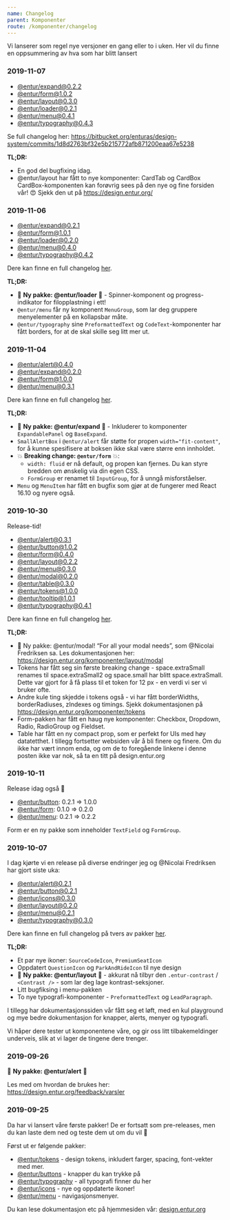 ```yaml
---
name: Changelog
parent: Komponenter
route: /komponenter/changelog
---
```



<PageHeader title="Changelog">
  Vi lanserer som regel nye versjoner en gang eller to i uken. Her vil du finne
  en oppsummering av hva som har blitt lansert
</PageHeader>

### 2019-11-07

- [@entur/expand@0.2.2](https://www.npmjs.com/package/@entur/expand)
- [@entur/form@1.0.2](https://www.npmjs.com/package/@entur/form)
- [@entur/layout@0.3.0](https://www.npmjs.com/package/@entur/layout)
- [@entur/loader@0.2.1](https://www.npmjs.com/package/@entur/loader)
- [@entur/menu@0.4.1](https://www.npmjs.com/package/@entur/menu)
- [@entur/typography@0.4.3](https://www.npmjs.com/package/@entur/typography)

Se full changelog her: https://bitbucket.org/enturas/design-system/commits/1d8d2763bf32e5b215772afb871200eaa67e5238

**TL;DR:**

- En god del bugfixing idag.
- @entur/layout har fått to nye komponenter: CardTab og CardBox
  CardBox-komponenten kan forøvrig sees på den nye og fine forsiden vår! :heart_eyes:
  Sjekk den ut på https://design.entur.org/

### 2019-11-06

- [@entur/expand@0.2.1](https://www.npmjs.com/package/@entur/expand)
- [@entur/form@1.0.1](https://www.npmjs.com/package/@entur/form)
- [@entur/loader@0.2.0](https://www.npmjs.com/package/@entur/loader)
- [@entur/menu@0.4.0](https://www.npmjs.com/package/@entur/menu)
- [@entur/typography@0.4.2](https://www.npmjs.com/package/@entur/typography)

Dere kan finne en full changelog [her](https://bitbucket.org/enturas/design-system/commits/503145cd96541c19639d64cac19f36531bb44904).

**TL;DR:**

- 🎉 **Ny pakke: @entur/loader** 🎉 - Spinner-komponent og progress-indikator for filopplastning i ett!
- `@entur/menu` får ny komponent `MenuGroup`, som lar deg gruppere menyelementer på en kollapsbar måte.
- `@entur/typography` sine `PreformattedText` og `CodeText`-komponenter har fått borders, for at de skal skille seg litt mer ut.

### 2019-11-04

- [@entur/alert@0.4.0](https://www.npmjs.com/package/@entur/alert)
- [@entur/expand@0.2.0](https://www.npmjs.com/package/@entur/expand)
- [@entur/form@1.0.0](https://www.npmjs.com/package/@entur/form)
- [@entur/menu@0.3.1](https://www.npmjs.com/package/@entur/menu)

Dere kan finne en full changelog [her](https://bitbucket.org/enturas/design-system/commits/5fb924b798c6083c377940abef35ecc126efc1f9).

**TL;DR:**

- 🎉 **Ny pakke: @entur/expand** 🎉 - Inkluderer to komponenter `ExpandablePanel` og `BaseExpand`.
- `SmallAlertBox` i `@entur/alert` får støtte for propen `width="fit-content"`, for å kunne spesifisere at boksen ikke skal være større enn innholdet.
- 💥 **Breaking change: `@entur/form`** 💥:
  - `width: fluid` er nå default, og propen kan fjernes. Du kan styre bredden om ønskelig via din egen CSS.
  - `FormGroup` er renamet til `InputGroup`, for å unngå misforståelser.
- `Menu` og `MenuItem` har fått en bugfix som gjør at de fungerer med React 16.10 og nyere også.

### 2019-10-30

Release-tid!

- [@entur/alert@0.3.1](https://www.npmjs.com/package/@entur/alert)
- [@entur/button@1.0.2](https://www.npmjs.com/package/@entur/button)
- [@entur/form@0.4.0](https://www.npmjs.com/package/@entur/form)
- [@entur/layout@0.2.2](https://www.npmjs.com/package/@entur/layout)
- [@entur/menu@0.3.0](https://www.npmjs.com/package/@entur/menu)
- [@entur/modal@0.2.0](https://www.npmjs.com/package/@entur/modal)
- [@entur/table@0.3.0](https://www.npmjs.com/package/@entur/table)
- [@entur/tokens@1.0.0](https://www.npmjs.com/package/@entur/tokens)
- [@entur/tooltip@1.0.1](https://www.npmjs.com/package/@entur/tooltip)
- [@entur/typography@0.4.1](https://www.npmjs.com/package/@entur/typography)

Dere kan finne en full changelog [her](https://bitbucket.org/enturas/design-system/commits/33a589c66b9169353060466237d3e69972b7a726).

**TL;DR:**

- :tada: Ny pakke: @entur/modal! “For all your modal needs”, som @Nicolai Fredriksen sa. Les dokumentasjonen her: https://design.entur.org/komponenter/layout/modal
- Tokens har fått seg sin første breaking change - space.extraSmall renames til space.extraSmall2 og space.small har blitt space.extraSmall. Dette var gjort for å få plass til et token for 12 px - en verdi vi ser vi bruker ofte.
- Andre kule ting skjedde i tokens også - vi har fått borderWidths, borderRadiuses, zIndexes og timings. Sjekk dokumentasjonen på https://design.entur.org/komponenter/tokens
- Form-pakken har fått en haug nye komponenter: Checkbox, Dropdown, Radio, RadioGroup og Fieldset.
- Table har fått en ny compact prop, som er perfekt for UIs med høy datatetthet.
  I tillegg fortsetter websiden vår å bli finere og finere. Om du ikke har vært innom enda, og om de to foregående linkene i denne posten ikke var nok, så ta en titt på design.entur.org

### 2019-10-11

Release idag også 🎊

- [@entur/button](https://www.npmjs.com/package/@entur/button): 0.2.1 => 1.0.0
- [@entur/form](https://www.npmjs.com/package/@entur/form): 0.1.0 => 0.2.0
- [@entur/menu](https://www.npmjs.com/package/@entur/menu): 0.2.1 => 0.2.2

Form er en ny pakke som inneholder `TextField` og `FormGroup`.

### 2019-10-07

I dag kjørte vi en release på diverse endringer jeg og @Nicolai Fredriksen har gjort siste uka:

- [@entur/alert@0.2.1](https://www.npmjs.com/package/@entur/alert)
- [@entur/button@0.2.1](https://www.npmjs.com/package/@entur/button)
- [@entur/icons@0.3.0](https://www.npmjs.com/package/@entur/icons)
- [@entur/layout@0.2.0](https://www.npmjs.com/package/@entur/layout)
- [@entur/menu@0.2.1](https://www.npmjs.com/package/@entur/menu)
- [@entur/typography@0.3.0](https://www.npmjs.com/package/@entur/typography)

Dere kan finne en full changelog på tvers av pakker [her](https://bitbucket.org/enturas/design-system/commits/831e395503aa7f4a5703f452eb4df97140f961e8).

**TL;DR:**

- Et par nye ikoner: `SourceCodeIcon`, `PremiumSeatIcon`
- Oppdatert `QuestionIcon` og `ParkAndRideIcon` til nye design
- 🎉 **Ny pakke: @entur/layout** 🎉 - akkurat nå tilbyr den `.entur-contrast` / `<Contrast />` - som lar deg lage kontrast-seksjoner.
- Litt bugfiksing i menu-pakken
- To nye typografi-komponenter - `PreformattedText` og `LeadParagraph`.

I tillegg har dokumentasjonssiden vår fått seg et løft, med en kul playground og mye bedre dokumentasjon for knapper, alerts, menyer og typografi.

Vi håper dere tester ut komponentene våre, og gir oss litt tilbakemeldinger underveis, slik at vi lager de tingene dere trenger.

### 2019-09-26

🎉 **Ny pakke: @entur/alert** 🎉

Les med om hvordan de brukes her:
https://design.entur.org/feedback/varsler

### 2019-09-25

Da har vi lansert våre første pakker! De er fortsatt som pre-releases, men du kan laste dem ned og teste dem ut om du vil 🙂

Først ut er følgende pakker:

- [@entur/tokens](https://www.npmjs.com/package/@entur/tokens) - design tokens, inkludert farger, spacing, font-vekter med mer.
- [@entur/buttons](https://www.npmjs.com/package/@entur/buttons) - knapper du kan trykke på
- [@entur/typography](https://www.npmjs.com/package/@entur/typography) - all typografi finner du her
- [@entur/icons](https://www.npmjs.com/package/@entur/icons) - nye og oppdaterte ikoner!
- [@entur/menu](https://www.npmjs.com/package/@entur/menu) - navigasjonsmenyer.

Du kan lese dokumentasjon etc på hjemmesiden vår: [design.entur.org](https://design.entur.org)
